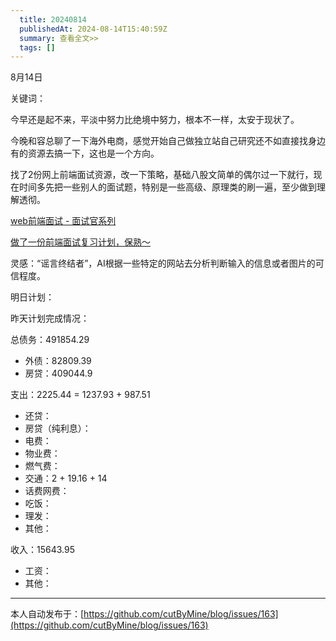 ```yaml
---
  title: 20240814
  publishedAt: 2024-08-14T15:40:59Z
  summary: 查看全文>>
  tags: []
---
```


8月14日 

关键词：

今早还是起不来，平淡中努力比绝境中努力，根本不一样，太安于现状了。

今晚和容总聊了一下海外电商，感觉开始自己做独立站自己研究还不如直接找身边有的资源去搞一下，这也是一个方向。

找了2份网上前端面试资源，改一下策略，基础八股文简单的偶尔过一下就行，现在时间多先把一些别人的面试题，特别是一些高级、原理类的刷一遍，至少做到理解透彻。

[web前端面试 - 面试官系列](https://vue3js.cn/interview/)

[做了一份前端面试复习计划，保熟～](https://juejin.cn/post/7061588533214969892)

灵感：“谣言终结者”，AI根据一些特定的网站去分析判断输入的信息或者图片的可信程度。

明日计划：

昨天计划完成情况：

总债务：491854.29
- 外债：82809.39
- 房贷：409044.9

支出：2225.44 = 1237.93 + 987.51
- 还贷：
- 房贷（纯利息）：
- 电费：
- 物业费：
- 燃气费：
- 交通：2 + 19.16 + 14
- 话费网费：
- 吃饭：
- 理发：
- 其他：

收入：15643.95
- 工资：
- 其他：

---
本人自动发布于：[https://github.com/cutByMine/blog/issues/163](https://github.com/cutByMine/blog/issues/163)
